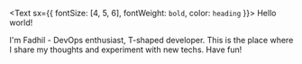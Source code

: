 <Text sx={{ fontSize: [4, 5, 6], fontWeight: `bold`, color: `heading` }}>
  Hello world!
</Text>

I'm Fadhil - DevOps enthusiast, T-shaped developer. This is the place where I share my thoughts and experiment with new techs. Have fun!

